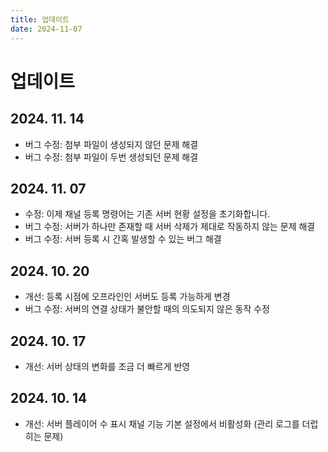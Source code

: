 ```yaml
---
title: 업데이트
date: 2024-11-07
---
```


# 업데이트
## 2024. 11. 14
* 버그 수정: 첨부 파일이 생성되지 않던 문제 해결
* 버그 수정: 첨부 파일이 두번 생성되던 문제 해결

## 2024. 11. 07
* 수정: 이제 채널 등록 명령어는 기존 서버 현황 설정을 초기화합니다.
* 버그 수정: 서버가 하나만 존재할 때 서버 삭제가 제대로 작동하지 않는 문제 해결
* 버그 수정: 서버 등록 시 간혹 발생할 수 있는 버그 해결

## 2024. 10. 20
* 개선: 등록 시점에 오프라인인 서버도 등록 가능하게 변경
* 버그 수정: 서버의 연결 상태가 불안할 때의 의도되지 않은 동작 수정

## 2024. 10. 17
* 개선: 서버 상태의 변화를 조금 더 빠르게 반영

## 2024. 10. 14
* 개선: 서버 플레이어 수 표시 채널 기능 기본 설정에서 비활성화 (관리 로그를 더럽히는 문제)